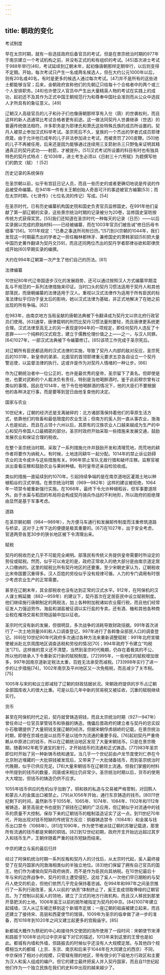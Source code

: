 ```yaml
---
---
---
```

title: 朝政的变化
---







考试制度

早在太宗时期，就有一些选拔政府后备官员的考试，但是在景宗统治时期的977年于南京建立一个考试机构之前，并没有正式的和有组织的考试。[45]首次进士考试于988年举行[46]，考试延续到辽朝末年，起初像唐朝那样定期举行，以后则变得不定期。开始，每次考试只产生一名或两名候选人，但在大约公元1000年以后，则有20名或40名，有时是更多的候选人通过每次考试。[47]并不是所有的这些进士都能够当官；后来，金朝政府宣称他们的先朝辽只给每十个合格者中的两个或三个人安排职务。[48]也许使汉人官员中产生出大量精英人物的考试在实践上的成功，起初还不及其作为正式中国王朝规范行为和尊奉中国社会准则而从公众中选拔人才所具有的象征意义。[49]

辽朝汉人高级官员的儿子和孙子们也像唐朝那样享有入仕（荫）的世袭权利，而且这样的新人选通常比考试合格者更有前途。这一做法同契丹人世袭继承（世选）的普遍传统做法相符。许多职务是为耶律氏和萧氏这些特殊氏族的成员所设置的。契丹人被禁止参加汉式科举考试。圣宗死后不久，皇族的一个杰出的学者式成员耶律庶箴，由于允许他已成年的儿子非法参加进士考试，而被责罚了200皮鞭。[50]他的儿子不再被任用，后来还是因为能够通过连续用三支箭射杀三只野兔来证明其精通真正的契丹武功——射箭，才被提升。[51]汉式考试所设置的科目有时也有独具特色的契丹式特点：在1036年，进士考生必须以《日射三十六熊赋》为题撰写他们的韵文（赋）！[52]





历史记录的系统保存

在圣宗朝以前，似乎有宫廷日记人员，而且一些历史的或者更确切地说是传说的作品被受命编纂。在941年一件有关王朝创始人奇首可汗的事迹被官方编纂[53]；而在太宗时期，《七贤传》（七位名流的传记）写成。[54]

在圣宗时代，已有历史编纂机构国史院和国史负责官员监修国史。在991年他们呈献了第一部辽朝的实录，这些景宗统治时期的记录被分为20卷，监修国史室昉按传统方式获得奖赏。[55]我们还知道在圣宗时代一种每天的记录（日历）——以后实录据以完成的原始材料——已经被编纂，而在1003年官员们被告诫“修日历毋书细事”[56]。1011年规定：“已奏之事送所司附日历。”[57]到兴宗朝的1044年，我们发现这一时期最杰出的学者之一担任翰林都林牙、兼修国史的萧韩家奴[58]把大量中国历史著作翻译为契丹文[59]，而且还同两位杰出的契丹学者耶律谷欲和耶律庶成开始[60]早期实录的编撰。

大约在994年辽朝第一次产生了他们自己的历法。[61]





法律编纂

10世纪80年代辽帝国逐步汉化的发展趋势，还可以通过按照汉人方式编纂早期混乱与不规范的一系列法律措施来印证。当时口头的契丹习惯法适用于契丹人和其他部落民，而唐朝编纂的法律适用于汉人。重视以汉式法律作为适用于所有臣民的标准法律似乎归功于皇太后的影响，她以汉式法律为基础，非正式地解决了在她之前出现的所有争端。[62]

在983年，由南京地方当局呈献的唐朝法典被下令翻译成为契丹文以供北府行政官员们使用。[63]通常，唐律载明的刑罚比契丹习惯法量刑要轻，而且唐律更系统更合理。汉式法律至高无上的另一表现是994年的一项规定，即任何契丹人违反了十恶罪——一个纯粹的汉式观念，建立于儒教伦理价值之上——之一，与汉人同罪。[64]1027年，一部汉式法典被下令编纂修订。[65]该项工作完成于圣宗死后。

对辽朝所有臣民都适用的汉式法律的实施，导致了契丹人内部的敌对反应，圣宗死后的1031年，新皇帝的弟弟、北面官的首领耶律重元要求五京各自设立一个契丹警巡使，以监督法律的执行。这或许是作为对契丹人情绪的一种让步。[66]

作为辽朝统治者中一位公正的，也许是最优秀的皇帝，圣宗留下了美名。但即使是他，也要对武断的个人裁决负有责任，特别是当他喝醉酒时。鉴于此前穆宗曾有过类似的事情，因此在1014年，他下令在他喝醉酒的情况下，他的大臣们不要根据他的各种决定行事，而是要等到翌日由他复查他的决定。





国家与农业

10世纪末，辽朝的经济还是支离破碎的：北方诸部落保持着他们的草原生活方式，依靠他们的牲畜和最低限度的农业生活；但南方的奚人则一直从事农业，渤海人也是如此，而且在占领十六州以后，其原有的汉族农业人口越来越成为生产的中心和契丹帝国人口最稠密的部分。圣宗时政府开始采取一些措施来发展交通，鼓励发展农业和保证合理的税收。

在整个圣宗统治时期，采取了一系列措施允许并鼓励开发和清理荒地，而荒地的耕作者将要作为纳税人。有时候，土地连同耕牛一起分配。1014年的禁止诉讼妨碍农业的法令或许与这些措施有关。996年禁止军队无故行猎和破坏庄稼。监察官被派出查看庄稼和鼓励农业与果树种植。有时皇帝还亲自检验收成。

类似的措施一直延续到约1070年。引起持续争端的是在南京道地区灌溉土地以种植稻谷的汉式举措。在景宗统治时期（969—982年）这样的建议被拒绝，1064年一项禁令被重新强行实施。在1068年，最终下令允许种植稻谷，但军事要道除外。由于水渠与稻田的布局将会构成契丹骑兵作战的不利地形，所以政府的拒绝理由显然是基于军事考虑。





道路

在圣宗朝初期（984—989年），为方便马车通行和发展邮传制度而注重修筑道路与桥梁，这对于上传下达的便捷是极其重要的。[67]在1027年，出于安全考虑，官道两旁各宽30步的狭长地区被下令清理出来。





赋税

契丹的税收历史几乎不可能完全阐明。部落民有传统义务提供皇帝需要时所设定的劳役或赋税。然而，似乎可以肯定的是，政府正常收入的绝大部分是由南京道定居人口缴纳的。这里的赋税比所有契丹地区的还要重。至少宋朝史家认为，辽朝税收比宋帝国要沉重得多。汉人百姓的劳役似乎没有规律可循，人力的专门调用有时很少考虑农业生产的正常需要。

甚至在辽朝末年，其全部税收也没有达到正常的汉式水平。912年，在阿保机的汉人谋士韩延徽（882—959年）的建议下，契丹首次在定居臣民中设立赋税制度。他们继续施行唐朝制定的两税法，加上各种附加税诸如农业履行税，而且他们经常征发人力强迫劳作。海盐和湖盐被征调以实行盐的专卖。还有酒、粬和其他各种商业税在榷场交易和货物运输中加以征收。

圣宗时代没有新的发展，但很明显，多次战争的消耗导致财政拮据。991年首次进行了一次土地测量[68]和人口调查登记，997年进行了各斡鲁朵部民人口的调查登记。[69]在10世纪90年代政府多次通过各种方法来重新调整赋税：991年北府宣徽使被派赴北京周围地区调查逃税和劳役的情况[70]；994年政府下令建立“均税法”[71]，这样做的意义还不清楚，当然到圣宗时代晚期，仍存在着极其的不公，所以他的继承人下令重新实行新的赋税制度。[72]995年，一些地区的赋税增加很多，997年因南京道新定税法太重，百姓无法承受而减税。[73]998年实行了进一步的让步措施[74]，1002年南京及平州地区又一次免租税，而且减少了关市税。[75]

1005年与宋的和议立即减轻了辽朝的财政拮据状况。宋朝政府提供的岁币占辽朝全部国库收入的很大比重。可是以后几年中新的贸易税又被征收，沉重的赋税继续实行。





货币

甚至在阿保机时代之前，契丹就曾铸造铜钱，而且太宗统治时期（927—947年）曾任命过一位官员掌管钱币和铁器的铸造。傀儡后晋政府的建立者与契丹的忠实奴仆石敬瑭提供了大量铜钱支援辽朝的经济。但据宋朝俘虏胡峤的记载，在景宗统治时期，即使在京城也是以丝而不是以钱作为流通的重要手段。[76]起初契丹严重倚赖从中原进口的钱币，所以在辽朝统治地区发现了大量宋朝钱币。只是在景宗晚期，随着982年乾亨通宝的发行，才开始钱币的流通和正式铸造。[77]983年圣宗即位时开始了另一种新铸币统和通宝。当几乎一个世纪前由卢龙节度使刘仁恭在今北京附近埋藏的一大批铜钱被发现后，又带来了一大批储备钱币，而到圣宗统治时代晚期，似乎已供应充足。[78]大量宋朝钱币在辽朝领土流通。但我们掌握的材料中所提到的钱币的数量，同唐或宋相比仍非常少。圣宗统治时期以后，货币的使用大大增加，但钱币的铸造仍供不应求。

1055年钱币供应的危机似乎加剧了。铜和铁的私造与交易被严格管制，对回鹘人和蒙古人的金属出口被禁止。[79]从1056年开始，通行东京铸造的钱币。[80]11世纪剩下的时间，虽然新币于1055年、1065年、1074年、1084年、1102年和1112年被铸造，甚至高丽史书也提到了铜钱在辽朝的广泛应用，但辽朝似乎对流通中的钱币的质量不大控制。保存下来的辽朝钱币的粗制滥造证实了这一点。到11世纪70年代，开始出现对钱币短缺的传统官方反应：铜器铸造禁令（1084年）和金属与钱币出口禁令（1088年）。[81]在1090年，作为使节被派往辽朝的苏辙记载道，那里所有流通的钱币都是宋朝的铜钱。[82]到12世纪初期，政府开支开始远远超过其岁入和钱币生产，王朝伴随着严重的钱币短缺而结束。





中京的建立与奚的最后归并

经过了阿保机统治时期一系列反叛和契丹人的讨伐后，从太宗时代起，奚人最终接受了在契丹国家内同渤海相类似的半独立地位。[83]他们保留了拥有自己官员的国王，他们作为诸侯向契丹政府纳贡，而不是作为臣民向其纳税。在10世纪最后十年与宋的边界战争中，契丹的领土遭受侵犯，这给了奚人一次他们早已期盼的与契丹人绝交的机会，但他们依然几乎完全保持着忠诚。在994年和997年之间圣宗推行了一系列行政改革，奚人以前的“纳贡”体制终止了，奚王变成领取俸禄的辽朝官员。为了控制以前奚人的领地，建立了汉式的地方行政机构，而且汉人移民到那里开垦肥沃的土地。1006年奚王以前的居所被指定为契丹的中京。[84]1007年建立起城墙，汉人从辽东被迁移到这个新城市定居；一座辽朝的祖庙被建立起来，而且还建立了接待宋、高丽和西夏使节的馆驿。1009年为圣宗的临幸做了进一步的准备，而1018年到1020年之间又建立起更多的宫殿庙宇。[85]

新都城大概作为祭祀的中心和接待外交使团的场所使用了一段时间：宋朝使节宋溥和路振于1008年访问过中京并留下对它的描述，1013年来到这里的王曾也是如此。都城有内墙和外墙，但路振去的时候似乎还没有人大规模定居。与其他四个规模相当大的都城（上京、东京、南京和后来于1044年在大同建立的西京）不同，中京保持了相对小的规模，只管辖有限的地区，带有很少的下级地方行政区和主要为汉人和奚人组成的编户。但它的建立最终把奚人并入契丹国家，而且自11世纪起他们作为一个独立民族在我们的史料中出现的越来越少了。